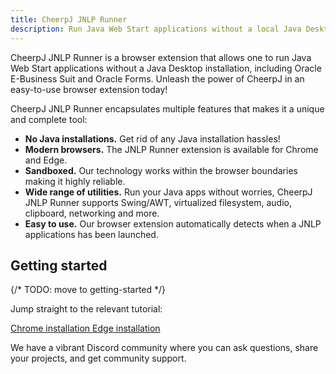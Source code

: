 ```yaml
---
title: CheerpJ JNLP Runner
description: Run Java Web Start applications without a local Java Desktop installation
---
```



CheerpJ JNLP Runner is a browser extension that allows one to run Java Web Start applications without a Java Desktop installation, including Oracle E-Business Suit and Oracle Forms. Unleash the power of CheerpJ in an easy-to-use browser extension today!

<LinkButton
	href="https://chromewebstore.google.com/detail/cheerpj-jnlp-runner/achnhggjjhnadfapkmgallnbmemdojdi"
	label="Add to Chrome"
	type="primary"
	iconRight="ri:chrome-fill"
/>
<LinkButton
	href="https://microsoftedge.microsoft.com/addons/detail/cheerpj-jnlp-runner/dpleickbpchmkpkmicanfolmianepfhe"
	label="Add to Edge"
	type="primary2"
	iconRight="ri:edge-fill"
/>

CheerpJ JNLP Runner encapsulates multiple features that makes it a unique and complete tool:

- **No Java installations.** Get rid of any Java installation hassles!
- **Modern browsers.** The JNLP Runner extension is available for Chrome and Edge.
- **Sandboxed.** Our technology works within the browser boundaries making it highly reliable.
- **Wide range of utilities.** Run your Java apps without worries, CheerpJ JNLP Runner supports Swing/AWT, virtualized filesystem, audio, clipboard, networking and more.
- **Easy to use.** Our browser extension automatically detects when a JNLP applications has been launched.

## Getting started

{/* TODO: move to getting-started */}

Jump straight to the relevant tutorial:

<div class="not-prose grid grid-cols-2 font-medium gap-2 text-stone-100">
	<a
		href="/cheerpj-jnlprunner/getting-started/install-chrome"
		class="px-8 py-6 bg-stone-800 hover:bg-stone-700 text-lg"
	>
		Chrome installation
	</a>
	<a
		href="/cheerpj-jnlprunner/getting-started/install-edge"
		class="px-8 py-6 bg-stone-800 hover:bg-stone-700 text-lg"
	>
		Edge installation
	</a>
</div>

We have a vibrant Discord community where you can ask questions, share your projects, and get community support.

<LinkButton
	type="discord"
	href={DISCORD_URL}
	iconLeft="fa-brands:discord"
	label="Join our Discord server"
/>

<LinkButton
	type="secondary"
	href="https://twitter.com/leaningtech"
	iconLeft="fa-brands:twitter"
	label="Follow us on Twitter"
/>
